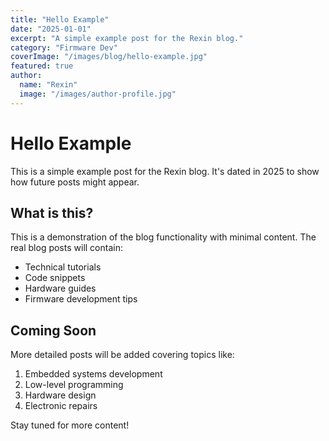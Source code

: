 ```yaml
---
title: "Hello Example"
date: "2025-01-01"
excerpt: "A simple example post for the Rexin blog."
category: "Firmware Dev"
coverImage: "/images/blog/hello-example.jpg"
featured: true
author:
  name: "Rexin"
  image: "/images/author-profile.jpg"
---
```


# Hello Example

This is a simple example post for the Rexin blog. It's dated in 2025 to show how future posts might appear.

## What is this?

This is a demonstration of the blog functionality with minimal content. The real blog posts will contain:

- Technical tutorials
- Code snippets
- Hardware guides
- Firmware development tips

## Coming Soon

More detailed posts will be added covering topics like:

1. Embedded systems development
2. Low-level programming
3. Hardware design
4. Electronic repairs

Stay tuned for more content! 